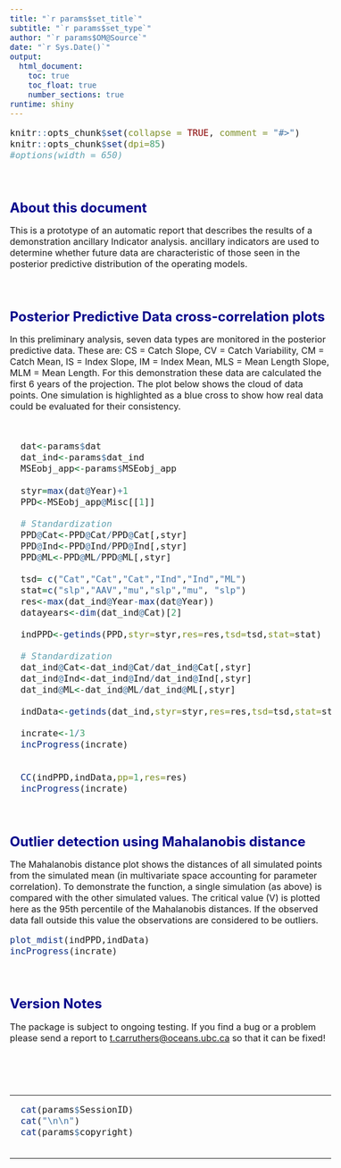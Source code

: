 ```yaml
---
title: "`r params$set_title`"
subtitle: "`r params$set_type`"
author: "`r params$OM@Source`"
date: "`r Sys.Date()`"
output: 
  html_document:
    toc: true
    toc_float: true
    number_sections: true    
runtime: shiny   
---
```



<style type="text/css">

body{ /* Normal  */
   font-size: 16px;
}
td {  /* Table  */
   font-size: 16px;
}
title { /* title */
 font-size: 26px;
}
h1 { /* Header 1 */
 font-size: 24px;
 color: DarkBlue;
}
h2 { /* Header 2 */
 font-size: 21px;
 color: DarkBlue;
}
h3 { /* Header 3 */
 font-size: 19px;
 color: DarkBlue;
}
code.r{ /* Code block */
  font-size: 16px;
}
pre { /* Code block */
  font-size: 16px
}
</style>




```r
knitr::opts_chunk$set(collapse = TRUE, comment = "#>")
knitr::opts_chunk$set(dpi=85)
#options(width = 650)
```

<br>


# About this document

This is a prototype of an automatic report that describes the results of a demonstration ancillary Indicator analysis. ancillary indicators are used to determine whether future data are characteristic of those seen in the posterior predictive distribution of the operating models. 

<br>

# Posterior Predictive Data cross-correlation plots

In this preliminary analysis, seven data types are monitored in the posterior predictive data. These are: CS = Catch Slope, CV = Catch Variability, CM = Catch Mean, IS = Index Slope, IM = Index Mean, MLS = Mean Length Slope, MLM = Mean Length. For this demonstration these data are calculated the first 6 years of the projection. The plot below shows the cloud of data points. One simulation is highlighted as a blue cross to show how real data could be evaluated for their consistency.  

<br>

```r
 
  dat<-params$dat
  dat_ind<-params$dat_ind
  MSEobj_app<-params$MSEobj_app
  
  styr=max(dat@Year)+1
  PPD<-MSEobj_app@Misc[[1]]

  # Standardization
  PPD@Cat<-PPD@Cat/PPD@Cat[,styr]
  PPD@Ind<-PPD@Ind/PPD@Ind[,styr]
  PPD@ML<-PPD@ML/PPD@ML[,styr]

  tsd= c("Cat","Cat","Cat","Ind","Ind","ML")
  stat=c("slp","AAV","mu","slp","mu", "slp")
  res<-max(dat_ind@Year-max(dat@Year))
  datayears<-dim(dat_ind@Cat)[2]

  indPPD<-getinds(PPD,styr=styr,res=res,tsd=tsd,stat=stat)

  # Standardization
  dat_ind@Cat<-dat_ind@Cat/dat_ind@Cat[,styr]
  dat_ind@Ind<-dat_ind@Ind/dat_ind@Ind[,styr]
  dat_ind@ML<-dat_ind@ML/dat_ind@ML[,styr]

  indData<-getinds(dat_ind,styr=styr,res=res,tsd=tsd,stat=stat)

  incrate<-1/3
  incProgress(incrate)
   

  CC(indPPD,indData,pp=1,res=res)
  incProgress(incrate)
```

<br>


# Outlier detection using Mahalanobis distance

The Mahalanobis distance plot shows the distances of all simulated points from the simulated mean (in multivariate space accounting for parameter correlation). To demonstrate the function, a single simulation (as above) is compared with the other simulated values. The critical value (V) is plotted here as the 95th percentile of the Mahalanobis distances. If the observed data fall outside this value the observations are considered to be outliers. 
<br>

```r

plot_mdist(indPPD,indData)
incProgress(incrate)
```


<br>


# Version Notes

The package is subject to ongoing testing. If you find a bug or a problem please send a report to <t.carruthers@oceans.ubc.ca> so that it can be fixed!  

<br clear="both"/>
<br clear="both"/>
<br clear="both"/>

<hr />
```r

  
  cat(params$SessionID)
  cat("\n\n")
  cat(params$copyright)
 

```
<hr />
